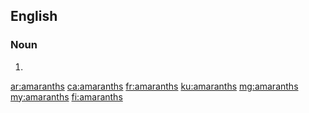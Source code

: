 ==English==

===Noun===
{{head|en|plural}}

# {{plural of|amaranth|lang=en}}

[[ar:amaranths]]
[[ca:amaranths]]
[[fr:amaranths]]
[[ku:amaranths]]
[[mg:amaranths]]
[[my:amaranths]]
[[fi:amaranths]]